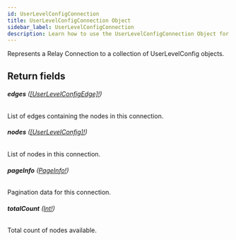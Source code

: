 ```yaml
---
id: UserLevelConfigConnection
title: UserLevelConfigConnection Object
sidebar_label: UserLevelConfigConnection
description: Learn how to use the UserLevelConfigConnection Object for Builder's API.
---
```


Represents a Relay Connection to a collection of UserLevelConfig objects.

## Return fields

###### <b>edges</b> ([[UserLevelConfigEdge]!](/composer/builder/api/schema/object/UserLevelConfigEdge.mdx))

List of edges containing the nodes in this connection.

###### <b>nodes</b> ([[UserLevelConfig]!](/composer/builder/api/schema/object/UserLevelConfig.mdx))

List of nodes in this connection.

###### <b>pageInfo</b> ([PageInfo!](/composer/builder/api/schema/object/PageInfo.mdx))

Pagination data for this connection.

###### <b>totalCount</b> ([Int!](/composer/builder/api/schema/scalar/Int.mdx))

Total count of nodes available.
